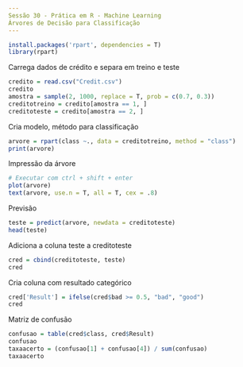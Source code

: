 ```yaml
---
Sessão 30 - Prática em R - Machine Learning
Árvores de Decisão para Classificação
---
```


```r
install.packages('rpart', dependencies = T)
library(rpart)
```

Carrega dados de crédito e separa em treino e teste
```r
credito = read.csv("Credit.csv")
credito
amostra = sample(2, 1000, replace = T, prob = c(0.7, 0.3))
creditotreino = credito[amostra == 1, ]
creditoteste = credito[amostra == 2, ]
```

Cria modelo, método para classificação
```r
arvore = rpart(class ~., data = creditotreino, method = "class")
print(arvore)
```

Impressão da árvore
```r
# Executar com ctrl + shift + enter
plot(arvore)
text(arvore, use.n = T, all = T, cex = .8)
```

Previsão
```r
teste = predict(arvore, newdata = creditoteste)
head(teste)
```

Adiciona a coluna teste a creditoteste
```r
cred = cbind(creditoteste, teste)
cred
```

Cria coluna com resultado categórico
```r
cred['Result'] = ifelse(cred$bad >= 0.5, "bad", "good")
cred
```

Matriz de confusão
```r
confusao = table(cred$class, cred$Result)
confusao
taxaacerto = (confusao[1] + confusao[4]) / sum(confusao)
taxaacerto
```

